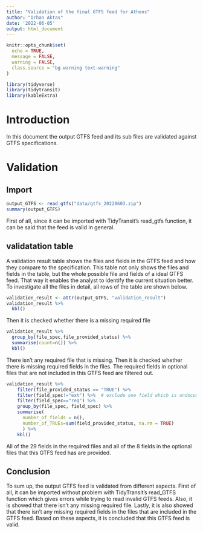 ```yaml
---
title: "Validation of the final GTFS feed for Athens"
author: "Orhan Aktas"
date: '2022-06-05'
output: html_document
---
```


```r
knitr::opts_chunk$set(
  echo = TRUE,
  message = FALSE,
  warning = FALSE,
  class.source = "bg-warning text-warning"
)
```

```r
library(tidyverse)
library(tidytransit)
library(kableExtra)
```

# Introduction

In this document the output GTFS feed and its sub files are validated against GTFS specifications.

# Validation

## Import

```r
output_GTFS <- read_gtfs("data/gtfs_20220603.zip")
summary(output_GTFS)
```

First of all, since it can be imported with TidyTransit's read_gtfs function, it can be said that the feed is valid in general. 

## validatation table

A validation result table shows the files and fields in the GTFS feed and how they compare to the specification. This table not only shows the files and fields in the table, but the whole possible file and fields of a ideal GTFS feed. That way it enables the analyst to identify the current situation better. To investigate all the files in detail, all rows of the table are shown below.

```r
validation_result <- attr(output_GTFS, "validation_result")
validation_result %>% 
  kbl()
```

Then it is checked whether there is a missing required file

```r
validation_result %>% 
  group_by(file_spec,file_provided_status) %>% 
  summarise(count=n()) %>% 
  kbl()
```

There isn't any required file that is missing. Then it is checked whether there is missing required fields in the files. The required fields in optional files that are not included in this GTFS feed are filtered out.

```r
validation_result %>%
    filter(file_provided_status == "TRUE") %>%
    filter(field_spec!="ext") %>%  # exclude one field which is undocumented however the output already has it. This is shape_dist field in shapes file.
    filter(field_spec=="req") %>% 
    group_by(file_spec, field_spec) %>%
    summarise(
      number_of_fields = n(), 
      number_of_TRUEs=sum(field_provided_status, na.rm = TRUE)
      ) %>% 
    kbl()
```


All of the 29 fields in the required files and all of the 8 fields in the optional files that this GTFS feed has are provided.

## Conclusion

To sum up, the output GTFS feed is validated from different aspects. First of all, it can be imported without problem with TidyTransit's read_GTFS function which gives errors while trying to read invalid GTFS feeds. Also, it is showed that there isn't any missing required file. Lastly, it is also showed that there isn't any missing required fields in the files that are included in the GTFS feed. Based on these aspects, it is concluded that this GTFS feed is valid.
